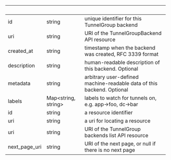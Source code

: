 
| &nbsp;        | &nbsp;                    | &nbsp;                                                                 |
| ------------- | ------------------------- | ---------------------------------------------------------------------- |
| id            | string                    | unique identifier for this TunnelGroup backend                         |
| uri           | string                    | URI of the TunnelGroupBackend API resource                             |
| created_at    | string                    | timestamp when the backend was created, RFC 3339 format                |
| description   | string                    | human-readable description of this backend. Optional                   |
| metadata      | string                    | arbitrary user-defined machine-readable data of this backend. Optional |
| labels        | Map&lt;string, string&gt; | labels to watch for tunnels on, e.g. app->foo, dc->bar                 |
| id            | string                    | a resource identifier                                                  |
| uri           | string                    | a uri for locating a resource                                          |
| uri           | string                    | URI of the TunnelGroup backends list API resource                      |
| next_page_uri | string                    | URI of the next page, or null if there is no next page                 |
